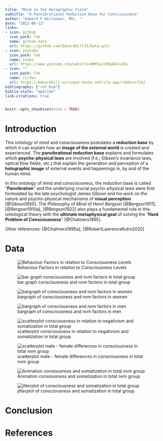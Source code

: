```yaml
---
title: "Mind in the Holographic Field"
subtitle: "A Panvibrational Reduction Base for Consciousness"
author: "Edward F Hillenaar, MSc. "
date: "2022-06-12"
links:
- icon: github
  icon_pack: fab
  name: github-data
  url: https://github.com/EdwardHill15/Data.git/
- icon: youtube
  icon_pack: fab
  name: Video
  url: https://www.youtube.com/watch?v=NHMip21Hkp0&t=26s
- icon: ""
  icon_pack: fab
  name: slides
  url: https://edwardhill-xaringan-decks.netlify.app/robbins71#1
bibliography: ["ref.bib"]
biblio-style: "apalike"
link-citations: true
---
```


```r
knitr::opts_chunk$set(echo = TRUE)
```

# **Introduction**

This ontology of mind and consciousness postulates a **reduction base** by which it can explain how an **image of the external world** is created and experienced. The **panvibrational reduction base** explains and formulates which **psycho-physical laws** are involved (f.e.; Gibson's invariance laws, optical flow fields, etc.) that explain the generation and perception of a **holographic image** of external events and happenings in, by and of the human mind. 

In this ontology of mind and consciousness, the reduction base is called "**Panvibration**" and the underlying crucial psycho-physical laws were first formulated by the late psychologist James Gibson and his work on the nature and psycho-physical mechanisms of **visual perception** [@Gibson1950]. The Philosophy of Mind of Henri Bergson [@Bergson1911], [@Bergson1910a], [@Bergson1922] also plays a fundamental role in this ontological theory with the **ultimate metaphysical goal** of solving the "**Hard Problem of Consciousness**" [@Chalmers1995]. 
 
 
Other references:  [@Chalmers1995a], [@RobertLawrenceKuhn2020]

# **Data**

![Behaviour Factors in relation to Consciousness Levels](https://raw.githubusercontent.com/EdwardHill15/Data/main/graphs/plot_behaviour_consciousness.png)




![bar graph consciousness and nvm factors in total group](https://raw.githubusercontent.com/EdwardHill15/Data/main/Prima%20Experientia/bar2_t.png)

![bargraph of consciousness and nvm factors in women](https://raw.githubusercontent.com/EdwardHill15/Data/main/Prima%20Experientia/bar1_f.png)

![bargraph of consciousness and nvm factors in men](https://raw.githubusercontent.com/EdwardHill15/Data/main/Prima%20Experientia/bar1_m.png)

![scatterplot consciousness in relation to negativism and somatization in total group](https://raw.githubusercontent.com/EdwardHill15/Data/main/Prima%20Experientia/Scatter_t2_natural.png)

![scatterplot male - female differences in consciousness in total nvm group](https://raw.githubusercontent.com/EdwardHill15/Data/main/Prima%20Experientia/Scatter_t2_mf_natural.png)

![Animation consiousness and somatization in total nvm group](https://raw.githubusercontent.com/EdwardHill15/Data/main/Prima%20Experientia/consciousness_som.gif)

![jitterplot of consciousness and somatization in total group](https://raw.githubusercontent.com/EdwardHill15/Data/main/Prima%20Experientia/jitter_som2.png)

# **Conclusion**

# **References**

